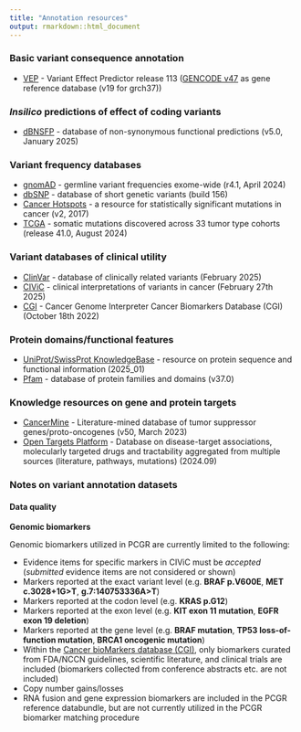 ```yaml
---
title: "Annotation resources"
output: rmarkdown::html_document
---
```


### Basic variant consequence annotation
  * [VEP](http://www.ensembl.org/info/docs/tools/vep/index.html) - Variant Effect Predictor release 113 ([GENCODE v47](https://www.gencodegenes.org/human/) as gene reference database (v19 for grch37))

###  *Insilico* predictions of effect of coding variants
  * [dBNSFP](https://sites.google.com/site/jpopgen/dbNSFP) - database of non-synonymous functional predictions (v5.0, January 2025)

###  Variant frequency databases
  * [gnomAD](http://exac.broadinstitute.org/) - germline variant frequencies exome-wide (r4.1, April 2024)
  * [dbSNP](http://www.ncbi.nlm.nih.gov/SNP/) - database of short genetic variants (build 156)
  * [Cancer Hotspots](http://cancerhotspots.org) - a resource for statistically significant mutations in cancer (v2, 2017)
  * [TCGA](https://portal.gdc.cancer.gov/) - somatic mutations discovered across 33 tumor type cohorts (release 41.0, August 2024)
 
### Variant databases of clinical utility
  * [ClinVar](http://www.ncbi.nlm.nih.gov/clinvar/) - database of clinically related variants (February 2025)
  * [CIViC](https://civicdb.org) - clinical interpretations of variants in cancer (February 27th 2025)
  * [CGI](http://www.cancergenomeinterpreter.org/biomarkers) - Cancer Genome Interpreter Cancer Biomarkers Database (CGI) (October 18th 2022)

### Protein domains/functional features
  * [UniProt/SwissProt KnowledgeBase](http://www.uniprot.org) - resource on protein sequence and functional information (2025_01)
  * [Pfam](https://www.ebi.ac.uk/interpro/entry/pfam/#table) - database of protein families and domains (v37.0)

### Knowledge resources on gene and protein targets
  * [CancerMine](https://zenodo.org/records/7689627) - Literature-mined database of tumor suppressor genes/proto-oncogenes (v50, March 2023)
  * [Open Targets Platform](https://www.targetvalidation.org/) - Database on disease-target associations, molecularly targeted drugs and tractability aggregated from multiple sources (literature, pathways, mutations) (2024.09)

### Notes on variant annotation datasets

#### Data quality

__Genomic biomarkers__

Genomic biomarkers utilized in PCGR are currently limited to the following:

* Evidence items for specific markers in CIViC must be *accepted* (*submitted* evidence items are not considered or shown)
* Markers reported at the exact variant level (e.g. __BRAF p.V600E__, __MET c.3028+1G>T__, __g.7:140753336A>T__)
* Markers reported at the codon level (e.g. __KRAS p.G12__)
* Markers reported at the exon level (e.g. __KIT exon 11 mutation__, __EGFR exon 19 deletion__)
* Markers reported at the gene level (e.g. __BRAF mutation__, __TP53 loss-of-function mutation__, __BRCA1 oncogenic mutation__)
* Within the [Cancer bioMarkers database (CGI)](https://www.cancergenomeinterpreter.org/biomarkers), only biomarkers curated from FDA/NCCN guidelines, scientific literature, and clinical trials are included (biomarkers collected from conference abstracts etc. are not included)
* Copy number gains/losses
* RNA fusion and gene expression biomarkers are included in the PCGR reference databundle, but are not currently utilized in the PCGR biomarker matching procedure
